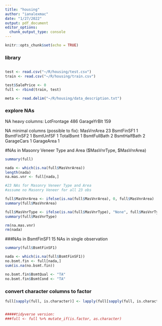 ```yaml
---
title: "housing"
author: "ianalexmac"
date: "1/27/2022"
output: pdf_document
editor_options: 
  chunk_output_type: console
---
```


```r
knitr::opts_chunk$set(echo = TRUE)
```

### library
```r


```


```r
test <- read.csv("~/R/housing/test.csv")
train <- read.csv("~/R/housing/train.csv")

test$SalePrice <- 0
full <- rbind(train, test)

meta <- read.delim("~/R/housing/data_description.txt")


```


### explore NAs
NA heavy columns:
  LotFrontage   486
  GarageYrBlt   159
  
NA minimal columns (possible to fix):
  MasVnrArea    23
  BsmtFinSF1    1
  BsmtFinSF2    1
  BsmtUnfSF     1
  TotalBsmt     1
  BsmtFullBath  2
  BsmtHalfBath  2
  GarageCars    1
  GarageArea    1
  
  
#NAs in Masonry Veneer Type and Area ($MasVnrType, $MasVnrArea)
```r
summary(full)

nada <- which(is.na(full$MasVnrArea))
length(nada)
na.mas.vnr <- full[nada,]

#23 NAs for Masonry Veneer Type and Area
#assume no Masonry Veneer for all 23 obs

full$MasVnrArea <- ifelse(is.na(full$MasVnrArea), 0, full$MasVnrArea)
summary(full$MasVnrArea)

full$MasVnrType <- ifelse(is.na(full$MasVnrType), "None", full$MasVnrType)
summary(full$MasVnrType)

rm(na.mas.vnr)
rm(nada)

```


###NAs in BsmtFinSF1
15 NAs in single observation
```r
summary(full$BsmtFinSF1)

nada <- which(is.na(full$BsmtFinSF1))
no.bsmt.fin <- full[nada,]
sum(is.na(no.bsmt.fin))

no.bsmt.fin$BsmtQual <- "TA"
no.bsmt.fin$BsmtCond <- "TA"


```





### convert character columns to factor
```r

full[sapply(full, is.character)] <- lapply(full[sapply(full, is.character)], as.factor)


#####tidyverse version:
###full <- full %>% mutate_if(is.factor, as.character)

```

